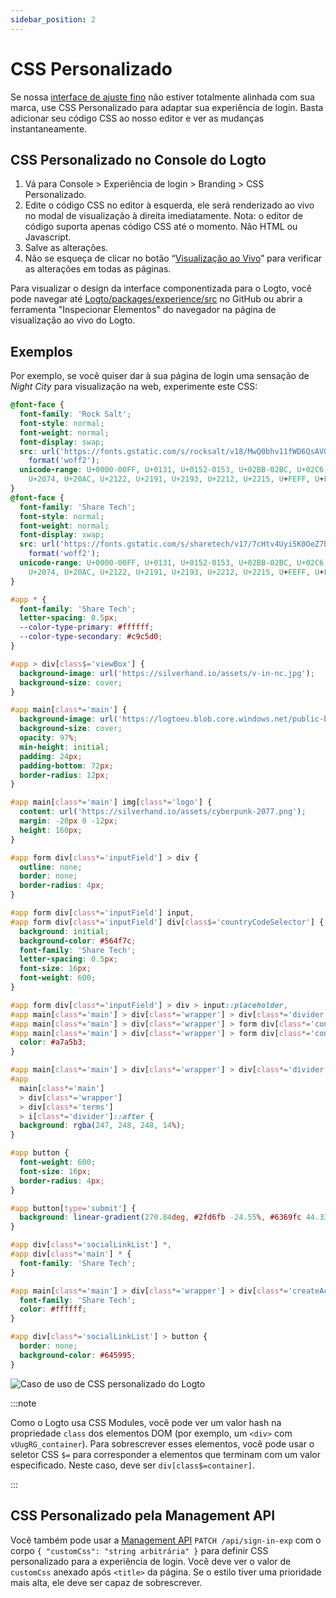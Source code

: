 ```yaml
---
sidebar_position: 2
---
```


# CSS Personalizado

Se nossa [interface de ajuste fino](/customization/match-your-brand) não estiver totalmente alinhada com sua marca, use CSS Personalizado para adaptar sua experiência de login. Basta adicionar seu código CSS ao nosso editor e ver as mudanças instantaneamente.

## CSS Personalizado no Console do Logto

1. Vá para <CloudLink to="/sign-in-experience/branding">Console > Experiência de login > Branding > CSS Personalizado</CloudLink>.
2. Edite o código CSS no editor à esquerda, ele será renderizado ao vivo no modal de visualização à direita imediatamente. Nota: o editor de código suporta apenas código CSS até o momento. Não HTML ou Javascript.
3. Salve as alterações.
4. Não se esqueça de clicar no botão “[Visualização ao Vivo](/customization/live-preview)” para verificar as alterações em todas as páginas.

Para visualizar o design da interface componentizada para o Logto, você pode navegar até [Logto/packages/experience/src](https://github.com/logto-io/logto/tree/master/packages/experience/src) no GitHub ou abrir a ferramenta "Inspecionar Elementos" do navegador na página de visualização ao vivo do Logto.

## Exemplos

Por exemplo, se você quiser dar à sua página de login uma sensação de _Night City_ para visualização na web, experimente este CSS:

```css
@font-face {
  font-family: 'Rock Salt';
  font-style: normal;
  font-weight: normal;
  font-display: swap;
  src: url('https://fonts.gstatic.com/s/rocksalt/v18/MwQ0bhv11fWD6QsAVOZrt0M6p7NGrQ.woff2')
    format('woff2');
  unicode-range: U+0000-00FF, U+0131, U+0152-0153, U+02BB-02BC, U+02C6, U+02DA, U+02DC, U+2000-206F,
    U+2074, U+20AC, U+2122, U+2191, U+2193, U+2212, U+2215, U+FEFF, U+FFFD;
}
@font-face {
  font-family: 'Share Tech';
  font-style: normal;
  font-weight: normal;
  font-display: swap;
  src: url('https://fonts.gstatic.com/s/sharetech/v17/7cHtv4Uyi5K0OeZ7bohU8H0JmBUhfrE.woff2')
    format('woff2');
  unicode-range: U+0000-00FF, U+0131, U+0152-0153, U+02BB-02BC, U+02C6, U+02DA, U+02DC, U+2000-206F,
    U+2074, U+20AC, U+2122, U+2191, U+2193, U+2212, U+2215, U+FEFF, U+FFFD;
}

#app * {
  font-family: 'Share Tech';
  letter-spacing: 0.5px;
  --color-type-primary: #ffffff;
  --color-type-secondary: #c9c5d0;
}

#app > div[class$='viewBox'] {
  background-image: url('https://silverhand.io/assets/v-in-nc.jpg');
  background-size: cover;
}

#app main[class*='main'] {
  background-image: url('https://logtoeu.blob.core.windows.net/public-blobs/g3cp4y/m-g3cp4y/2024/01/02/w9j0x57g/gentle-universe.png');
  background-size: cover;
  opacity: 97%;
  min-height: initial;
  padding: 24px;
  padding-bottom: 72px;
  border-radius: 12px;
}

#app main[class*='main'] img[class*='logo'] {
  content: url('https://silverhand.io/assets/cyberpunk-2077.png');
  margin: -20px 0 -12px;
  height: 160px;
}

#app form div[class*='inputField'] > div {
  outline: none;
  border: none;
  border-radius: 4px;
}

#app form div[class*='inputField'] input,
#app form div[class*='inputField'] div[class$='countryCodeSelector'] {
  background: initial;
  background-color: #564f7c;
  font-family: 'Share Tech';
  letter-spacing: 0.5px;
  font-size: 16px;
  font-weight: 600;
}

#app form div[class*='inputField'] > div > input::placeholder,
#app main[class*='main'] > div[class*='wrapper'] > div[class*='divider'],
#app main[class*='main'] > div[class*='wrapper'] > form div[class*='content'],
#app main[class*='main'] > div[class*='wrapper'] > form div[class*='content'] > span {
  color: #a7a5b3;
}

#app main[class*='main'] > div[class*='wrapper'] > div[class*='divider'] > i[class*='line'],
#app
  main[class*='main']
  > div[class*='wrapper']
  > div[class*='terms']
  > i[class*='divider']::after {
  background: rgba(247, 248, 248, 14%);
}

#app button {
  font-weight: 600;
  font-size: 16px;
  border-radius: 4px;
}

#app button[type='submit'] {
  background: linear-gradient(270.84deg, #2fd6fb -24.55%, #6369fc 44.33%, #a741eb 119.2%), #5d34f2;
}

#app div[class*='socialLinkList'] *,
#app div[class*='main'] * {
  font-family: 'Share Tech';
}

#app main[class*='main'] > div[class*='wrapper'] > div[class*='createAccount'] {
  font-family: 'Share Tech';
  color: #ffffff;
}

#app div[class*='socialLinkList'] > button {
  border: none;
  background-color: #645995;
}
```

![Caso de uso de CSS personalizado do Logto](./assets/logto-custom-css-use-case.png)

:::note

Como o Logto usa CSS Modules, você pode ver um valor hash na propriedade `class` dos elementos DOM (por exemplo, um `<div>` com `vUugRG_container`). Para sobrescrever esses elementos, você pode usar o seletor CSS `$=` para corresponder a elementos que terminam com um valor especificado. Neste caso, deve ser `div[class$=container]`.

:::

## CSS Personalizado pela Management API

Você também pode usar a [Management API](https://openapi.logto.io/operation/operation-uploadcustomuiassets) `PATCH /api/sign-in-exp` com o corpo `{ "customCss": "string arbitrária" }` para definir CSS personalizado para a experiência de login. Você deve ver o valor de `customCss` anexado após `<title>` da página. Se o estilo tiver uma prioridade mais alta, ele deve ser capaz de sobrescrever.
